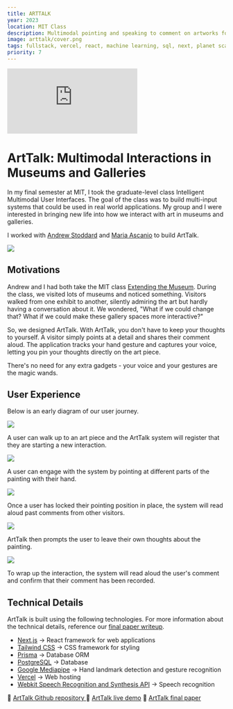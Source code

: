 ```yaml
---
title: ARTTALK
year: 2023
location: MIT Class
description: Multimodal pointing and speaking to comment on artworks for MIT class Intelligent Multimodal User Interfaces
image: arttalk/cover.png
tags: fullstack, vercel, react, machine learning, sql, next, planet scale
priority: 7
---
```


<div
  style={{
    position: 'relative',
    paddingBottom: '62.5%',
    marginBottom: '40px',
    height: '0',
  }}
>
  <iframe
    src="https://www.loom.com/embed/9e46279186b3423680bb8d954e4eac0f?sid=c45231ae-1bba-4173-9ce6-28f3c8bb4e21"
    frameborder="0"
    webkitallowfullscreen
    mozallowfullscreen
    allowfullscreen
    style={{
      position: 'absolute',
      top: '0',
      left: '0',
      width: '100%',
      height: '100%',
    }}
  ></iframe>
</div>

# ArtTalk: Multimodal Interactions in Museums and Galleries

In my final semester at MIT, I took the graduate-level class Intelligent Multimodal User Interfaces.
The goal of the class was to build multi-input systems that could be used in real world applications.
My group and I were interested in bringing new life into how we interact with art in museums and galleries.

I worked with [Andrew Stoddard](http://www.apstodd.com/) and [Maria Ascanio](https://www.linkedin.com/in/mariaascanioalino/) to build ArtTalk.

![](/arttalk/cover.png)

## Motivations

Andrew and I had both take the MIT class [Extending the Museum](https://cms636.github.io/).
During the class, we visited lots of museums and noticed something. Visitors walked from one exhibit to another,
silently admiring the art but hardly having a conversation about it.
We wondered, "What if we could change that? What if we could make these gallery spaces more interactive?"

So, we designed ArtTalk. With ArtTalk, you don't have to keep your thoughts to yourself.
A visitor simply points at a detail and shares their comment aloud.
The application tracks your hand gesture and captures your voice,
letting you pin your thoughts directly on the art piece.

There's no need for any extra gadgets - your voice and your gestures are the magic wands.

## User Experience

Below is an early diagram of our user journey.

![](/arttalk/1.png)

A user can walk up to an art piece and the ArtTalk system will register that they are starting a new interaction.

![](/arttalk/1.5.png)

A user can engage with the system by pointing at different parts of the painting with their hand.

![](/arttalk/2.png)

Once a user has locked their pointing position in place, the system will read aloud past comments from other visitors.

![](/arttalk/3.png)

ArtTalk then prompts the user to leave their own thoughts about the painting.

![](/arttalk/4.png)

To wrap up the interaction, the system will read aloud the user's comment and confirm that their comment has been recorded.

## Technical Details

ArtTalk is built using the following technologies. For more information about the technical details, reference our [final paper writeup](/arttalk/arttalk_paper.pdf).

- [Next.js](https://nextjs.org/) → React framework for web applications
- [Tailwind CSS](https://tailwindcss.com/) → CSS framework for styling
- [Prisma](https://www.prisma.io/) → Database ORM
- [PostgreSQL](https://www.postgresql.org/) → Database
- [Google Mediapipe](https://google.github.io/mediapipe/) → Hand landmark detection and gesture recognition
- [Vercel](https://vercel.com/) → Web hosting
- [Webkit Speech Recognition and Synthesis API](https://developer.mozilla.org/en-US/docs/Web/API/Web_Speech_API) → Speech recognition

<Callout>
  <span style={{ display: 'flex' }}>
    <span style={{ margin: '10px' }}>💾</span>
    <a href="https://github.com/trudypainter/arttalk">
      ArtTalk Github repository
    </a>
  </span>
</Callout>
<Callout>
  <span style={{ display: 'flex' }}>
    <span style={{ margin: '10px' }}>🔗</span>
    <a href="https://arttalk.vercel.app/">ArtTalk live demo</a>
  </span>
</Callout>
<Callout>
  <span style={{ display: 'flex' }}>
    <span style={{ margin: '10px' }}>📄</span>
    <a href="/arttalk/arttalk_paper.pdf">ArtTalk final paper</a>
  </span>
</Callout>
